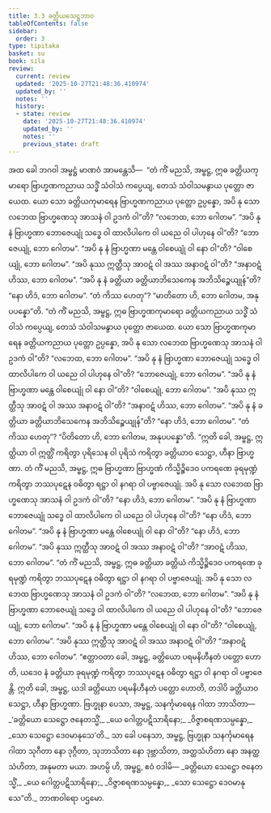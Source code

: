 ```yaml
---
title: 3.3 ခတ္တိယသေဋ္ဌဘာဝ
tableOfContents: false
sidebar:
  order: 3
type: tipitaka
basket: su
book: sila
review:
  current: review
  updated: '2025-10-27T21:48:36.410974'
  updated_by: ''
  notes: ''
  history:
  - state: review
    date: '2025-10-27T21:48:36.410974'
    updated_by: ''
    notes: ''
    previous_state: draft
---
```



<ReviewStatus review={frontmatter.review} showDetails={true} />

<HypothesisAnnotation frontmatter={frontmatter} />

<DynamicBreadcrumb />

<Division number="275" book="sila" e="ch" v="6" p="91">

<Paragraph number="376" book="sila">
အထ ခေါ ဘဂဝါ အမ္ဗဋ္ဌံ မာဏဝံ အာမန္တေသိ—  “တံ ကိံ မညသိ, အမ္ဗဋ္ဌ, ဣဓ ခတ္တိယကုမာရော ဗြာဟ္မဏကညာယ သဒ္ဓိံ သံဝါသံ ကပ္ပေယျ, တေသံ သံဝါသမနွာယ ပုတ္တော ဇာယေထ. ယော သော ခတ္တိယကုမာရေန ဗြာဟ္မဏကညာယ ပုတ္တော ဥပ္ပန္နော, အပိ နု သော လဘေထ ဗြာဟ္မဏေသု အာသနံ ဝါ ဥဒကံ ဝါ”တိ? “လဘေထ, ဘော ဂေါတမ”. “အပိ နု နံ ဗြာဟ္မဏာ ဘောဇေယျုံ သဒ္ဓေ ဝါ ထာလိပါကေ ဝါ ယညေ ဝါ ပါဟုနေ ဝါ”တိ? “ဘောဇေယျုံ, ဘော ဂေါတမ”. “အပိ နု နံ ဗြာဟ္မဏာ မန္တေ ဝါစေယျုံ ဝါ နော ဝါ”တိ? “ဝါစေယျုံ, ဘော ဂေါတမ”. “အပိ နုဿ ဣတ္ထီသု အာဝဋံ ဝါ အဿ အနာဝဋံ ဝါ”တိ? “အနာဝဋံ ဟိဿ, ဘော ဂေါတမ”. “အပိ နု နံ ခတ္တိယာ ခတ္တိယာဘိသေကေန အဘိသိဉ္စေယျုန်”တိ? “နော ဟိဒံ, ဘော ဂေါတမ”. “တံ ကိဿ ဟေတု”? “မာတိတော ဟိ, ဘော ဂေါတမ, အနုပပန္နော”တိ.
</Paragraph>

<Paragraph number="377" book="sila">
“တံ ကိံ မညသိ, အမ္ဗဋ္ဌ, ဣဓ ဗြာဟ္မဏကုမာရော ခတ္တိယကညာယ သဒ္ဓိံ သံဝါသံ ကပ္ပေယျ, တေသံ သံဝါသမနွာယ ပုတ္တော ဇာယေထ. ယော သော ဗြာဟ္မဏကုမာရေန ခတ္တိယကညာယ ပုတ္တော ဥပ္ပန္နော, အပိ နု သော လဘေထ ဗြာဟ္မဏေသု အာသနံ ဝါ ဥဒကံ ဝါ”တိ? “လဘေထ, ဘော ဂေါတမ”. “အပိ နု နံ ဗြာဟ္မဏာ ဘောဇေယျုံ သဒ္ဓေ ဝါ ထာလိပါကေ ဝါ ယညေ ဝါ ပါဟုနေ ဝါ”တိ? “ဘောဇေယျုံ, ဘော ဂေါတမ”. “အပိ နု နံ ဗြာဟ္မဏာ မန္တေ ဝါစေယျုံ ဝါ နော ဝါ”တိ? “ဝါစေယျုံ, ဘော ဂေါတမ”. “အပိ နုဿ ဣတ္ထီသု အာဝဋံ ဝါ အဿ အနာဝဋံ ဝါ”တိ? “အနာဝဋံ ဟိဿ, ဘော ဂေါတမ”. “အပိ နု နံ ခတ္တိယာ ခတ္တိယာဘိသေကေန အဘိသိဉ္စေယျုန်”တိ? “နော ဟိဒံ, ဘော ဂေါတမ”. “တံ ကိဿ ဟေတု”? “ပိတိတော ဟိ, ဘော ဂေါတမ, အနုပပန္နော”တိ.
</Paragraph>

</Division>
<Division number="276" book="sila" e="ch" v="6" p="91">

<Paragraph number="378" book="sila">
“ဣတိ ခေါ, အမ္ဗဋ္ဌ, ဣတ္ထိယာ ဝါ ဣတ္ထိံ ကရိတွာ ပုရိသေန ဝါ ပုရိသံ ကရိတွာ ခတ္တိယာဝ သေဋ္ဌာ, ဟီနာ ဗြာဟ္မဏာ. တံ ကိံ မညသိ, အမ္ဗဋ္ဌ, ဣဓ ဗြာဟ္မဏာ ဗြာဟ္မဏံ ကိသ္မိဉ္စိဒေဝ ပကရဏေ ခုရမုဏ္ဍံ ကရိတွာ ဘဿပုဋေန ဝဓိတွာ ရဋ္ဌာ ဝါ နဂရာ ဝါ ပဗ္ဗာဇေယျုံ. အပိ နု သော လဘေထ ဗြာဟ္မဏေသု အာသနံ ဝါ ဥဒကံ ဝါ”တိ? “နော ဟိဒံ, ဘော ဂေါတမ”. “အပိ နု နံ ဗြာဟ္မဏာ ဘောဇေယျုံ သဒ္ဓေ ဝါ ထာလိပါကေ ဝါ ယညေ ဝါ ပါဟုနေ ဝါ”တိ? “နော ဟိဒံ, ဘော ဂေါတမ”. “အပိ နု နံ ဗြာဟ္မဏာ မန္တေ ဝါစေယျုံ ဝါ နော ဝါ”တိ? “နော ဟိဒံ, ဘော ဂေါတမ”. “အပိ နုဿ ဣတ္ထီသု အာဝဋံ ဝါ အဿ အနာဝဋံ ဝါ”တိ? “အာဝဋံ ဟိဿ, ဘော ဂေါတမ”.
</Paragraph>

<Paragraph number="379" book="sila">
“တံ ကိံ မညသိ, အမ္ဗဋ္ဌ, ဣဓ ခတ္တိယာ ခတ္တိယံ ကိသ္မိဉ္စိဒေဝ ပကရဏေ ခုရမုဏ္ဍံ ကရိတွာ ဘဿပုဋေန ဝဓိတွာ ရဋ္ဌာ ဝါ နဂရာ ဝါ ပဗ္ဗာဇေယျုံ. အပိ နု သော လဘေထ ဗြာဟ္မဏေသု အာသနံ ဝါ ဥဒကံ ဝါ”တိ? “လဘေထ, ဘော ဂေါတမ”. “အပိ နု နံ ဗြာဟ္မဏာ ဘောဇေယျုံ သဒ္ဓေ ဝါ ထာလိပါကေ ဝါ ယညေ ဝါ ပါဟုနေ ဝါ”တိ? “ဘောဇေယျုံ, ဘော ဂေါတမ”. “အပိ နု နံ ဗြာဟ္မဏာ မန္တေ ဝါစေယျုံ ဝါ နော ဝါ”တိ? “ဝါစေယျုံ, ဘော ဂေါတမ”. “အပိ နုဿ ဣတ္ထီသု အာဝဋံ ဝါ အဿ အနာဝဋံ ဝါ”တိ? “အနာဝဋံ ဟိဿ, ဘော ဂေါတမ”.
</Paragraph>

</Division>
<Division number="277" book="sila" e="ch" v="6" p="92">

<Paragraph number="380" book="sila">
“ဧတ္တာဝတာ ခေါ, အမ္ဗဋ္ဌ, ခတ္တိယော ပရမနိဟီနတံ ပတ္တော ဟောတိ, ယဒေဝ နံ ခတ္တိယာ ခုရမုဏ္ဍံ ကရိတွာ ဘဿပုဋေန ဝဓိတွာ ရဋ္ဌာ ဝါ နဂရာ ဝါ ပဗ္ဗာဇေန္တိ. ဣတိ ခေါ, အမ္ဗဋ္ဌ, ယဒါ ခတ္တိယော ပရမနိဟီနတံ ပတ္တော ဟောတိ, တဒါပိ ခတ္တိယာဝ သေဋ္ဌာ, ဟီနာ ဗြာဟ္မဏာ. ဗြဟ္မုနာ ပေသာ, အမ္ဗဋ္ဌ, သနင်္ကုမာရေန ဂါထာ ဘာသိတာ—
</Paragraph>

<Paragraph number="381" type="verses" book="sila">
_‘ခတ္တိယော သေဋ္ဌော ဇနေတသ္မိံ,_  
_ယေ ဂေါတ္တပဋိသာရိနော;_  
_ဝိဇ္ဇာစရဏသမ္ပန္နော,_  
_သော သေဋ္ဌော ဒေဝမာနုသေ’တိ._  

</Paragraph>

<Paragraph number="382" book="sila">
သာ ခေါ ပနေသာ, အမ္ဗဋ္ဌ, ဗြဟ္မုနာ သနင်္ကုမာရေန ဂါထာ သုဂီတာ နော ဒုဂ္ဂီတာ, သုဘာသိတာ နော ဒုဗ္ဘာသိတာ, အတ္ထသံဟိတာ နော အနတ္ထသံဟိတာ, အနုမတာ မယာ. အဟမ္ပိ ဟိ, အမ္ဗဋ္ဌ, ဧဝံ ဝဒါမိ—
</Paragraph>

<Paragraph number="383" type="verses" book="sila">
_ခတ္တိယော သေဋ္ဌော ဇနေတသ္မိံ,_  
_ယေ ဂေါတ္တပဋိသာရိနော;_  
_ဝိဇ္ဇာစရဏသမ္ပန္နော,_  
_သော သေဋ္ဌော ဒေဝမာနုသေ”တိ._  


</Paragraph>
</Division>

<Paragraph number="384" type="center" book="sila">
ဘာဏဝါရော ပဌမော.
</Paragraph>